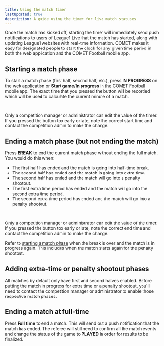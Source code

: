 ```yaml
---
title: Using the match timer
lastUpdated: true
description: A guide using the timer for live match statuses
---
```



Once the match has kicked off, starting the timer will immediately send push notifications to users of League1 Live that the match has started, along with updating League1 websites with real-time information. COMET makes it easy for designated people to start the clock for any given time period in both the web application and the COMET Football mobile app.

## Starting a match phase

To start a match phase (first half, second half, etc.), press **IN PROGRESS** on the web application or **Start game**/**In progress** in the COMET Football mobile app. The exact time that you pressed the button will be recorded which will be used to calculate the current minute of a match.


<Image src={mobileStartGame} alt='' />


<Image src={webStartGame} alt='' />

Only a competition manager or administrator can edit the value of the timer. If you pressed the button too early or late, note the correct start time and contact the competition admin to make the change.

## Ending a match phase (but not ending the match)

Press **BREAK** to end the current match phase without ending the full match. You would do this when:

- The first half has ended and the match is going into half-time break.
- The second half has ended and the match is going into extra time.
- The second half has ended and the match will go into a penalty shootout.
- The first extra time period has ended and the match will go into the second extra time period.
- The second extra time period has ended and the match will go into a penalty shootout.


<Image src={mobileBreakButton} alt='' />


<Image src={webBreakButton} alt='' />

Only a competition manager or administrator can edit the value of the timer. If you pressed the button too early or late, note the correct end time and contact the competition admin to make the change.

Refer to [starting a match phase](#starting-a-match-phase) when the break is over and the match is in progress again. This includes when the match starts again for the penalty shootout.

## Adding extra-time or penalty shootout phases

All matches by default only have first and second halves enabled. Before putting the match in progress for extra time or a penalty shootout, you'll need to contact the competition manager or administrator to enable those respective match phases.

## Ending a match at full-time

Press **Full time** to end a match. This will send out a push notification that the match has ended. The referee will still need to confirm all the match events and change the status of the game to **PLAYED** in order for results to be finalized.


<Image src={mobileFullTime} alt='' />


<Image src={webFullTime} alt='' />
